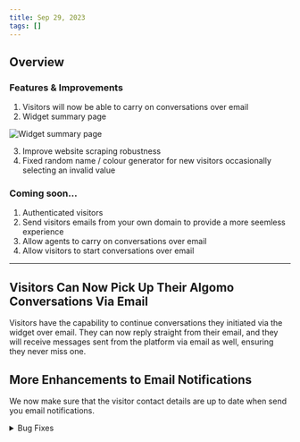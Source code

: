 ```yaml
---
title: Sep 29, 2023
tags: []
---
```


## Overview

### Features & Improvements

1. Visitors will now be able to carry on conversations over email
2. Widget summary page

![Widget summary page](./assets/images/widget-chatbot-overview.png)

3. Improve website scraping robustness
4. Fixed random name / colour generator for new visitors occasionally selecting an invalid value

### Coming soon...

1. Authenticated visitors
2. Send visitors emails from your own domain to provide a more seemless experience
3. Allow agents to carry on conversations over email
4. Allow visitors to start conversations over email

---

<h2 id="email">
  Visitors Can Now Pick Up Their Algomo Conversations Via Email
</h2>

Visitors have the capability to continue conversations they initiated via the widget over email. They can now reply straight from their email, and they will receive messages sent from the platform via email as well, ensuring they never miss one.

<h2 id="email">More Enhancements to Email Notifications</h2>

We now make sure that the visitor contact details are up to date when send you email notifications.

<details>
  <summary>Bug Fixes</summary>

- Improved billing report accuracy
- Fixed bug where changing languages deletes all suggested questions from widgets
- Fixed Stripe bug involving checkouts with a trial
- Fix chatbot not always responding in the correct lanuage
- Better escalation notifications
- Allow the visitor time to fill their details prior to sending the esclation notification

</details>
